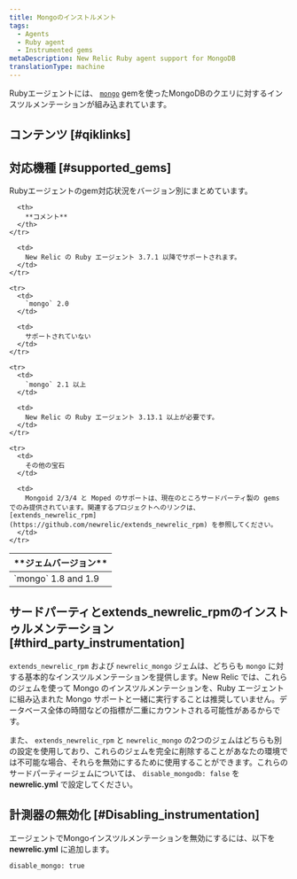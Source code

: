 ```yaml
---
title: Mongoのインストルメント
tags:
  - Agents
  - Ruby agent
  - Instrumented gems
metaDescription: New Relic Ruby agent support for MongoDB
translationType: machine
---
```


Rubyエージェントには、 [`mongo`](https://rubygems.org/gems/mongo "新しいウィンドウで開くリンク") gemを使ったMongoDBのクエリに対するインスツルメンテーションが組み込まれています。

## コンテンツ [#qiklinks]

## 対応機種 [#supported_gems]

Rubyエージェントのgem対応状況をバージョン別にまとめています。

<table>
  <thead>
    <tr>
      <th style={{ width: "200px" }}>
        **ジェムバージョン**
      </th>

      <th>
        **コメント**
      </th>
    </tr>
  </thead>

  <tbody>
    <tr>
      <td>
        `mongo` 1.8 and 1.9
      </td>

      <td>
        New Relic の Ruby エージェント 3.7.1 以降でサポートされます。
      </td>
    </tr>

    <tr>
      <td>
        `mongo` 2.0
      </td>

      <td>
        サポートされていない
      </td>
    </tr>

    <tr>
      <td>
        `mongo` 2.1 以上
      </td>

      <td>
        New Relic の Ruby エージェント 3.13.1 以上が必要です。
      </td>
    </tr>

    <tr>
      <td>
        その他の宝石
      </td>

      <td>
        Mongoid 2/3/4 と Moped のサポートは、現在のところサードパーティ製の gems でのみ提供されています。関連するプロジェクトへのリンクは、 [extends_newrelic_rpm](https://github.com/newrelic/extends_newrelic_rpm) を参照してください。
      </td>
    </tr>
  </tbody>
</table>

## サードパーティとextends_newrelic_rpmのインストゥルメンテーション [#third_party_instrumentation]

`extends_newrelic_rpm` および `newrelic_mongo` ジェムは、どちらも `mongo` に対する基本的なインスツルメンテーションを提供します。New Relic では、これらのジェムを使って Mongo のインスツルメンテーションを、Ruby エージェントに組み込まれた Mongo サポートと一緒に実行することは推奨していません。データベース全体の時間などの指標が二重にカウントされる可能性があるからです。

また、 `extends_newrelic_rpm` と `newrelic_mongo` の2つのジェムはどちらも別の設定を使用しており、これらのジェムを完全に削除することがあなたの環境では不可能な場合、それらを無効にするために使用することができます。これらのサードパーティージェムについては、 `disable_mongodb: false` を **newrelic.yml** で設定してください。

## 計測器の無効化 [#Disabling_instrumentation]

エージェントでMongoインスツルメンテーションを無効にするには、以下を **newrelic.yml** に追加します。

```
disable_mongo: true
```
